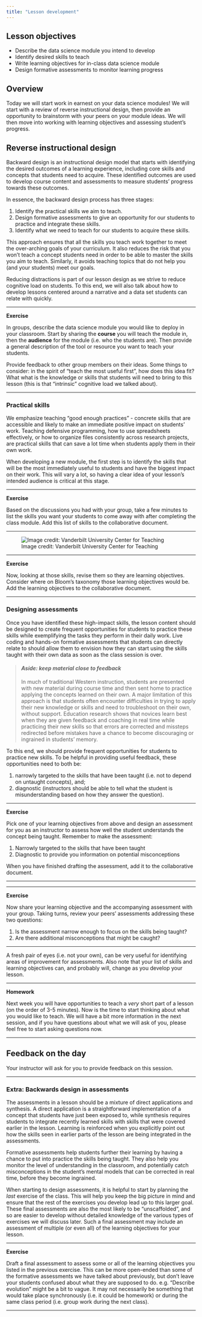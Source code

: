```yaml
---
title: "Lesson development"
---
```


## Lesson objectives

+ Describe the data science module you intend to develop
+ Identify desired skills to teach
+ Write learning objectives for in-class data science module
+ Design formative assessments to monitor learning progress

## Overview

Today we will start work in earnest on your data science modules! We will start
with a review of reverse instructional design, then provide an opportunity to 
brainstorm with your peers on your module ideas. We will then move into working 
with learning objectives and assessing student's progress.

## Reverse instructional design

Backward design is an instructional design model that starts with identifying 
the desired outcomes of a learning experience, including core skills and 
concepts that students need to acquire. These identified outcomes are used to 
develop course content and assessments to measure students' progress towards 
these outcomes.

In essence, the backward design process has three stages:

1. Identify the practical skills we aim to teach.
2. Design formative assessments to give an opportunity for our students to 
practice and integrate these skills.
3. Identify what we need to teach for our students to acquire these skills.

This approach ensures that all the skills you teach work together to meet the 
over-arching goals of your curriculum. It also reduces the risk that you won't 
teach a concept students need in order to be able to master the skills you aim 
to teach. Similarly, it avoids teaching topics that do not help you (and your 
students) meet our goals.

Reducing distractions is part of our lesson design as we strive to reduce 
cognitive load on students. To this end, we will also talk about how to develop 
lessons centered around a narrative and a data set students can relate with 
quickly.

***

**Exercise**

In groups, describe the data science module you would like to deploy in your 
classroom. Start by sharing the **course** you will teach the module in, then 
the **audience** for the module (i.e. who the students are). Then provide a 
general description of the tool or resource you want to teach your students.

Provide feedback to other group members on their ideas. Some things to 
consider: in the spirit of "teach the most useful first", how does this idea 
fit? What what is the knowledge or skills that students will need to bring to 
this lesson (this is that "intrinsic" cognitive load we talked about).

***

### Practical skills

We emphasize teaching "good enough practices" - concrete skills that are 
accessible and likely to make an immediate positive impact on students' work. 
Teaching defensive programming, how to use spreadsheets effectively, or how to 
organize files consistently across research projects, are practical skills that 
can save a lot time when students apply them in their own work.

When developing a new module, the first step is to identify the skills that 
will be the most immediately useful to students and have the biggest impact on 
their work. This will vary a lot, so having a clear idea of your lesson's 
intended audience is critical at this stage.

***

**Exercise**

Based on the discussions you had with your group, take a few minutes to list 
the skills you want your students to come away with after completing the class 
module. Add this list of skills to the collaborative document.

***

![Image credit: Vanderbilt University Center for Teaching](images/blooms.png)

***

**Exercise**

Now, looking at those skills, revise them so they are learning objectives. 
Consider where on Bloom's taxonomy those learning objectives would be. Add the 
learning objectives to the collaborative document.

***

### Designing assessments

Once you have identified these high-impact skills, the lesson content should be 
designed to create frequent opportunities for students to practice these skills 
while exemplifying the tasks they perform in their daily work. Live coding and 
hands-on formative assessments that students can directly relate to should 
allow them to envision how they can start using the skills taught with their 
own data as soon as the class session is over.

> #### _Aside: keep material close to feedback_
In much of traditional Western instruction, students are presented with new 
material during course time and then sent home to practice applying the 
concepts learned on their own. A major limitation of this approach is that 
students often encounter difficulties in trying to apply their new knowledge or 
skills and need to troubleshoot on their own, without support. Education 
research shows that novices learn best when they are given feedback and 
coaching in real time while practicing their new skills so that errors are 
corrected and missteps redirected before mistakes have a chance to become 
discouraging or ingrained in students' memory.

To this end, we should provide frequent opportunities for students to practice 
new skills. To be helpful in providing useful feedback, these opportunities 
need to both be:

1. narrowly targeted to the skills that have been taught (i.e. not to depend on 
untaught concepts), and;
2. diagnostic (instructors should be able to tell what the student is 
misunderstanding based on how they answer the question).

***

**Exercise**

Pick one of your learning objectives from above and design an assessment for 
you as an instructor to assess how well the student understands the concept 
being taught. Remember to make the assessment:

1. Narrowly targeted to the skills that have been taught
2. Diagnostic to provide you information on potential misconceptions

When you have finished drafting the assessment, add it to the collaborative 
document.

***

***

**Exercise**

Now share your learning objective and the accompanying assessment with your 
group. Taking turns, review your peers' assessments addressing these two 
questions:

1. Is the assessment narrow enough to focus on the skills being taught?
2. Are there additional misconceptions that might be caught?

***

A fresh pair of eyes (i.e. not your own), can be very useful for identifying 
areas of improvement for assessments. Also note that your list of skills and 
learning objectives can, and probably will, change as you develop your lesson.

***

**Homework**

Next week you will have opportunities to teach a _very_ short part of a lesson 
(on the order of 3-5 minutes). Now is the time to start thinking about what you 
would like to teach. We will have a bit more information in the next session, 
and if you have questions about what we will ask of you, please feel free to 
start asking questions now.

***

## Feedback on the day

Your instructor will ask for you to provide feedback on this session.

***

### Extra: Backwards design in assessments

The assessments in a lesson should be a mixture of direct applications and 
synthesis. A direct application is a straightforward implementation of a 
concept that students have just been exposed to, while synthesis requires 
students to integrate recently learned skills with skills that were covered 
earlier in the lesson. Learning is reinforced when you explicitly point out how 
the skills seen in earlier parts of the lesson are being integrated in the 
assessments.

Formative assessments help students further their learning by having a chance 
to put into practice the skills being taught. They also help you monitor the 
level of understanding in the classroom, and potentially catch misconceptions 
in the student's mental models that can be corrected in real time, before they 
become ingrained.

When starting to design assessments, it is helpful to start by planning the 
_last_ exercise of the class. This will help you keep the big picture in mind 
and ensure that the rest of the exercises you develop lead up to this 
larger goal. These final assessments are also the most likely to be 
"unscaffolded", and so are easier to develop without detailed knowledge of the 
various types of exercises we will discuss later. Such a final assessment may 
include an assessment of multiple (or even all) of the learning objectives for 
your lesson.

***

**Exercise**

Draft a final assessment to assess some or all of the learning objectives you 
listed in the previous exercise. This can be more open-ended than some of the 
formative assessments we have talked about previously, but don't leave your 
students confused about what they are supposed to do. e.g. "Describe evolution" 
might be a bit to vague. It may not necessarily be something that would take 
place synchronously (i.e. it could be homework) or during the same class period
(i.e. group work during the next class).

***